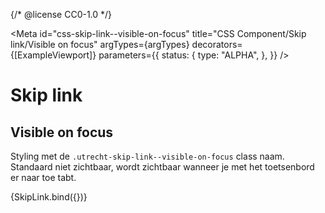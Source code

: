 {/* @license CC0-1.0 */}


<Meta
  id="css-skip-link--visible-on-focus"
  title="CSS Component/Skip link/Visible on focus"
  argTypes={argTypes}
  decorators={[ExampleViewport]}
  parameters={{
    status: {
      type: "ALPHA",
    },
  }}
/>

# Skip link

## Visible on focus

Styling met de `.utrecht-skip-link--visible-on-focus` class naam. Standaard niet zichtbaar, wordt zichtbaar wanneer je met het toetsenbord er naar toe tabt.

<Canvas>
  <Story
    name="Visible on focus"
    args={{
      ...exampleArgs,
      visibleOnFocus: true,
    }}
    parameters={{
      status: {
        type: "WORK IN PROGRESS",
        chromatic: { disableSnapshot: true },
      },
    }}
  >
    {SkipLink.bind({})}
  </Story>
</Canvas>

<ArgsTable story="Visible on focus" />
